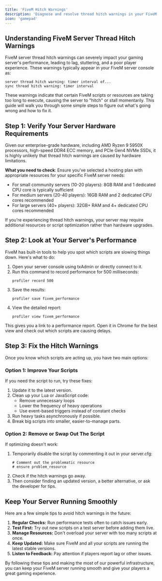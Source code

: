 ```yaml
---
title: 'FiveM Hitch Warnings'
description: 'Diagnose and resolve thread hitch warnings in your FiveM server to improve performance'
icon: 'gamepad'
---
```


## Understanding FiveM Server Thread Hitch Warnings

FiveM server thread hitch warnings can severely impact your gaming server's performance, leading to lag, stuttering, and a poor player experience. These warnings typically appear in your FiveM server console as:

```
server thread hitch warning: timer interval of...
sync thread hitch warning: timer interval
```

These warnings indicate that certain FiveM scripts or resources are taking too long to execute, causing the server to "hitch" or stall momentarily. This guide will walk you through some simple steps to figure out what's going wrong and how to fix it.

## Step 1: Verify Your Server Hardware Requirements
Given our enterprise-grade hardware, including AMD Ryzen 9 5950X processors, high-speed DDR4 ECC memory, and PCIe Gen4 NVMe SSDs, it is highly unlikely that thread hitch warnings are caused by hardware limitations.

**What you need to check**: Ensure you've selected a hosting plan with appropriate resources for your specific FiveM server needs:
- For small community servers (10-20 players): 8GB RAM and 1 dedicated CPU core is typically sufficient
- For medium servers (20-40 players): 16GB RAM and 2 dedicated CPU cores recommended
- For large servers (40+ players): 32GB+ RAM and 4+ dedicated CPU cores recommended

If you're experiencing thread hitch warnings, your server may require additional resources or script optimization rather than hardware upgrades.

## Step 2: Look at Your Server's Performance

FiveM has built-in tools to help you spot which scripts are slowing things down. Here's what to do:

1. Open your server console using txAdmin or directly connect to it.
2. Run this command to record performance for 500 milliseconds:
   ```
   profiler record 500
   ```
3. Save the results:
   ```
   profiler save fivem_performance
   ```
4. View the detailed report:
   ```
   profiler view fivem_performance
   ```

This gives you a link to a performance report. Open it in Chrome for the best view and check out which scripts are causing delays.

## Step 3: Fix the Hitch Warnings

Once you know which scripts are acting up, you have two main options:

### Option 1: Improve Your Scripts

If you need the script to run, try these fixes:

1. Update it to the latest version.
2. Clean up your Lua or JavaScript code:
   - Remove unnecessary loops
   - Lower the frequency of heavy operations
   - Use event-based triggers instead of constant checks
3. Run heavy tasks asynchronously if possible.
4. Break big scripts into smaller, easier-to-manage parts.

### Option 2: Remove or Swap Out The Script

If optimizing doesn't work:

1. Temporarily disable the script by commenting it out in your server.cfg:
   ```
   # Comment out the problematic resource
   # ensure problem_resource
   ```
2. Check if the hitch warnings go away.
3. Then consider finding an updated version, a better alternative, or ask the developer for tips.

## Keep Your Server Running Smoothly

Here are a few simple tips to avoid hitch warnings in the future:

1. **Regular Checks:** Run performance tests often to catch issues early.
2. **Test First:** Try out new scripts on a test server before adding them live.
3. **Manage Resources:** Don't overload your server with too many scripts at once.
4. **Keep Updated:** Make sure FiveM and all your scripts are running the latest stable versions.
5. **Listen to Feedback:** Pay attention if players report lag or other issues.

By following these tips and making the most of our powerful infrastructure, you can keep your FiveM server running smooth and give your players a great gaming experience.